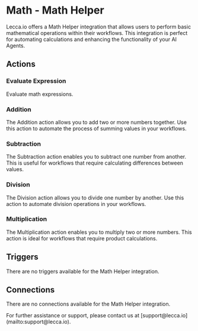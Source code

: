 
# Math - Math Helper

Lecca.io offers a Math Helper integration that allows users to perform basic mathematical operations within their workflows. This integration is perfect for automating calculations and enhancing the functionality of your AI Agents.

## Actions

### Evaluate Expression

Evaluate math expressions.

### Addition

The Addition action allows you to add two or more numbers together. Use this action to automate the process of summing values in your workflows.

### Subtraction

The Subtraction action enables you to subtract one number from another. This is useful for workflows that require calculating differences between values.

### Division

The Division action allows you to divide one number by another. Use this action to automate division operations in your workflows.

### Multiplication

The Multiplication action enables you to multiply two or more numbers. This action is ideal for workflows that require product calculations.

## Triggers

There are no triggers available for the Math Helper integration.

## Connections

There are no connections available for the Math Helper integration.

<Callout emoji="📧" type="info">
  For further assistance or support, please contact us at
  [support@lecca.io](mailto:support@lecca.io).
</Callout>
